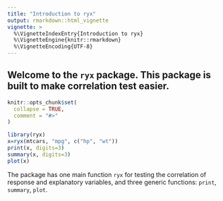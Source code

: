 ```yaml
---
title: "Introduction to ryx"
output: rmarkdown::html_vignette
vignette: >
  %\VignetteIndexEntry{Introduction to ryx}
  %\VignetteEngine{knitr::rmarkdown}
  %\VignetteEncoding{UTF-8}
---
```

## Welcome to the `ryx` package. This package is built to make correlation test easier. 
```r
knitr::opts_chunk$set(
  collapse = TRUE,
  comment = "#>"
)
```

```r
library(ryx)
x=ryx(mtcars, "mpg", c("hp", "wt"))
print(x, digits=3)
summary(x, digits=3)
plot(x)
```

The package has one main function `ryx` for testing the correlation of response and explanatory variables, and three generic functions: `print`, `summary`, `plot`.
